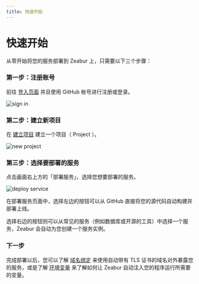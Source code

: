 ```yaml
---
title: 快速开始
---
```


# 快速开始

从零开始将您的服务部署到 Zeabur 上，只需要以下三个步骤：

### 第一步：注册账号

前往 [登入页面](https://zeabur.com/login) 并且使用 GitHub 帐号进行注册或登录。

![sign in](/sign-in-screenshot.png)

### 第二步：建立新项目

在 [建立项目](https://zeabur.com/projects/new) 建立一个项目（ Project ）。

![new project](/create-project-screenshot.png)

### 第三步：选择要部署的服务

点击画面右上方的「部署服务」，选择您想要部署的服务。

![deploy service](/deploy-service-screenshot.png)

在部署服务页面中，选择左边的按钮可以从 GitHub 直接将您的源代码自动构建并部署上线。

选择右边的按钮则可以从常见的服务（例如数据库或开源的工具）中选择一个服务，Zeabur 会自动为您创建一个服务实例。

### 下一步

完成部署以后，您可以了解 [域名绑定](/zh-CN/deploy/domain-binding) 来使用自动带有 TLS 证书的域名对外暴露您的服务，或是了解 [环境变量](/zh-CN/variables) 来了解如何让 Zeabur 自动注入您的程序运行所需要的变量。
